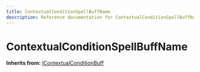 ```yaml
---
title: ContextualConditionSpellBuffName
description: Reference documentation for ContextualConditionSpellBuffName meta class
---
```



# ContextualConditionSpellBuffName

**Inherits from:** [IContextualConditionBuff](/classes/icontextualconditionbuff)

<ClassDetails file="/db/classes/ContextualConditionSpellBuffName.493864e445b8.json" />
